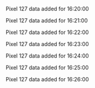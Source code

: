 Pixel 127 data added for 16:20:00

Pixel 127 data added for 16:21:00

Pixel 127 data added for 16:22:00

Pixel 127 data added for 16:23:00

Pixel 127 data added for 16:24:00

Pixel 127 data added for 16:25:00

Pixel 127 data added for 16:26:00


